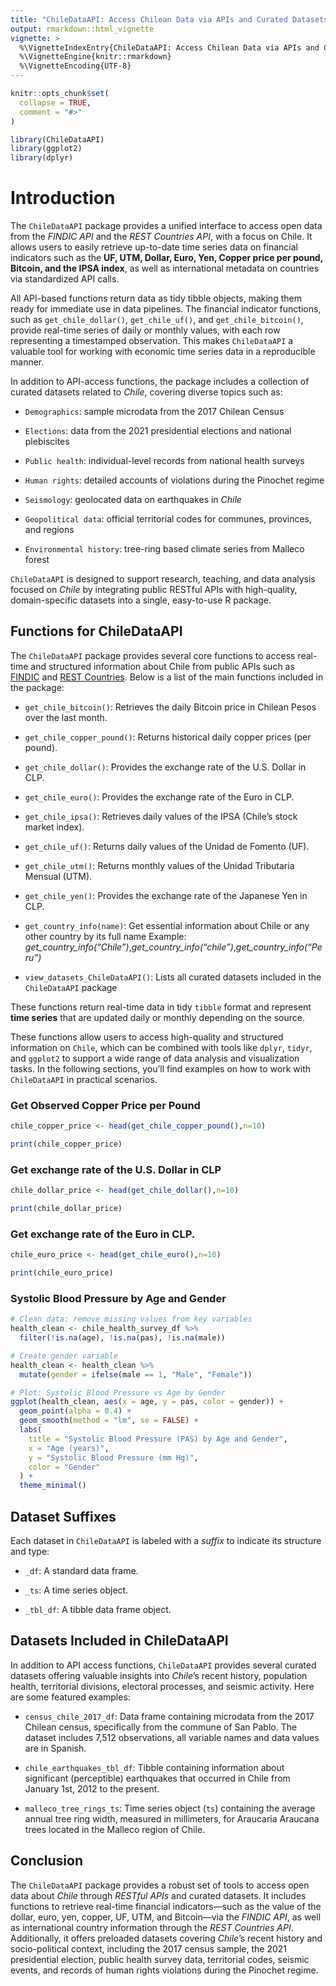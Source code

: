 ```yaml
---
title: "ChileDataAPI: Access Chilean Data via APIs and Curated Datasets"
output: rmarkdown::html_vignette
vignette: >
  %\VignetteIndexEntry{ChileDataAPI: Access Chilean Data via APIs and Curated Datasets}
  %\VignetteEngine{knitr::rmarkdown}
  %\VignetteEncoding{UTF-8}
---
```


```r
knitr::opts_chunk$set(
  collapse = TRUE,
  comment = "#>"
)
```

```r
library(ChileDataAPI)
library(ggplot2)
library(dplyr)
```

# Introduction

The `ChileDataAPI` package provides a unified interface to access open data from the *FINDIC API* and the *REST Countries API*, with a focus on Chile. It allows users to easily retrieve up-to-date time series data on financial indicators such as the **UF, UTM, Dollar, Euro, Yen, Copper price per pound, Bitcoin, and the IPSA index**, as well as international metadata on countries via standardized API calls.

All API-based functions return data as tidy tibble objects, making them ready for immediate use in data pipelines. The financial indicator functions, such as `get_chile_dollar()`, `get_chile_uf()`, and `get_chile_bitcoin()`, provide real-time series of daily or monthly values, with each row representing a timestamped observation. This makes `ChileDataAPI` a valuable tool for working with economic time series data in a reproducible manner.

In addition to API-access functions, the package includes a collection of curated datasets related to *Chile*, covering diverse topics such as:

- `Demographics`: sample microdata from the 2017 Chilean Census

- `Elections`: data from the 2021 presidential elections and national plebiscites

- `Public health`: individual-level records from national health surveys

- `Human rights`: detailed accounts of violations during the Pinochet regime

- `Seismology`: geolocated data on earthquakes in *Chile*

- `Geopolitical data`: official territorial codes for communes, provinces, and regions

- `Environmental history`: tree-ring based climate series from Malleco forest

`ChileDataAPI` is designed to support research, teaching, and data analysis focused on *Chile* by integrating public RESTful APIs with high-quality, domain-specific datasets into a single, easy-to-use R package.


## Functions for ChileDataAPI

The `ChileDataAPI` package provides several core functions to access real-time and structured information about Chile from public APIs such as [FINDIC](https://findic.cl/) and [REST Countries](https://restcountries.com/). Below is a list of the main functions included in the package:


- `get_chile_bitcoin()`: Retrieves the daily Bitcoin price in Chilean Pesos over the last month.

- `get_chile_copper_pound()`: Returns historical daily copper prices (per pound).

- `get_chile_dollar()`: Provides the exchange rate of the U.S. Dollar in CLP.

- `get_chile_euro()`: Provides the exchange rate of the Euro in CLP.

- `get_chile_ipsa()`: Retrieves daily values of the IPSA (Chile's stock market index).

- `get_chile_uf()`: Returns daily values of the Unidad de Fomento (UF).

- `get_chile_utm()`: Returns monthly values of the Unidad Tributaria Mensual (UTM).

- `get_chile_yen()`: Provides the exchange rate of the Japanese Yen in CLP.

- `get_country_info(name)`: Get essential information about Chile or any other country by its full name
Example: *get_country_info("Chile")*,*get_country_info("chile")*,*get_country_info("Peru")*

- `view_datasets_ChileDataAPI()`: Lists all curated datasets included in the `ChileDataAPI` package

These functions return real-time data in tidy `tibble` format and represent **time series** that are updated daily or monthly depending on the source.

These functions allow users to access high-quality and structured information on `Chile`, which can be combined with tools like `dplyr`, `tidyr`, and `ggplot2` to support a wide range of data analysis and visualization tasks. In the following sections, you’ll find examples on how to work with `ChileDataAPI` in practical scenarios.


### Get Observed Copper Price per Pound


```r


chile_copper_price <- head(get_chile_copper_pound(),n=10)

print(chile_copper_price)


```


### Get exchange rate of the U.S. Dollar in CLP


```r


chile_dollar_price <- head(get_chile_dollar(),n=10)

print(chile_dollar_price)


```


### Get exchange rate of the Euro in CLP.


```r


chile_euro_price <- head(get_chile_euro(),n=10)

print(chile_euro_price)


```


### Systolic Blood Pressure by Age and Gender


```r

# Clean data: remove missing values from key variables
health_clean <- chile_health_survey_df %>%
  filter(!is.na(age), !is.na(pas), !is.na(male))

# Create gender variable
health_clean <- health_clean %>%
  mutate(gender = ifelse(male == 1, "Male", "Female"))

# Plot: Systolic Blood Pressure vs Age by Gender
ggplot(health_clean, aes(x = age, y = pas, color = gender)) +
  geom_point(alpha = 0.4) +
  geom_smooth(method = "lm", se = FALSE) +
  labs(
    title = "Systolic Blood Pressure (PAS) by Age and Gender",
    x = "Age (years)",
    y = "Systolic Blood Pressure (mm Hg)",
    color = "Gender"
  ) +
  theme_minimal()

```


## Dataset Suffixes

Each dataset in `ChileDataAPI` is labeled with a *suffix* to indicate its structure and type:

- `_df`: A standard data frame.

- `_ts`: A time series object.

- `_tbl_df`: A tibble data frame object.


## Datasets Included in ChileDataAPI

In addition to API access functions, `ChileDataAPI` provides several curated datasets offering valuable insights into *Chile*’s recent history, population health, territorial divisions, electoral processes, and seismic activity. Here are some featured examples:

- `census_chile_2017_df`: Data frame containing microdata from the 2017 Chilean census, specifically from the commune of San Pablo. The dataset includes 7,512 observations, all variable names and data values are in Spanish.

- `chile_earthquakes_tbl_df`: Tibble containing information about significant (perceptible) earthquakes
that occurred in Chile from January 1st, 2012 to the present.

- `malleco_tree_rings_ts`: Time series object (`ts`) containing the average annual tree ring width,
measured in millimeters, for Araucaria Araucana trees located in the Malleco region of Chile.

## Conclusion

The `ChileDataAPI` package provides a robust set of tools to access open data about *Chile* through *RESTful APIs* and curated datasets. It includes functions to retrieve real-time financial indicators—such as the value of the dollar, euro, yen, copper, UF, UTM, and Bitcoin—via the *FINDIC API*, as well as international country information through the *REST Countries API*. Additionally, it offers preloaded datasets covering *Chile*’s recent history and socio-political context, including the 2017 census sample, the 2021 presidential election, public health survey data, territorial codes, seismic events, and records of human rights violations during the Pinochet regime.

<div class="tocify-extend-page" data-unique="tocify-extend-page" style="height: 0;"></div>
